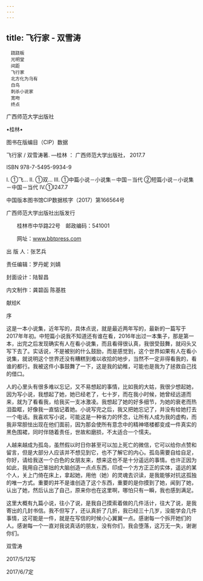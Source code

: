 ```yaml
---
---
---
```

title: 飞行家 - 双雪涛
---


```
　跷跷板
　光明堂
　间距
　飞行家
　北方化为乌有
　白鸟
　刺杀小说家
　宽吻
　终点
```




广西师范大学出版社

•桂林•





图书在版编目（CIP）数据



飞行家 / 双雪涛著. —桂林 ： 广西师范大学出版社， 2017.7

ISBN 978-7-5495-9934-9

Ⅰ. ①飞… Ⅱ. ①双… Ⅲ. ①中篇小说－小说集－中国－当代 ②短篇小说－小说集－中国－当代 Ⅳ.①I247.7



中国版本图书馆CIP数据核字（2017）第166564号





广西师范大学出版社出版发行

　　桂林市中华路22号　邮政编码：541001

　　网址：www.bbtpress.com

出 版 人：张艺兵

责任编辑：罗丹妮 刘婧

封面设计：陆智昌

内文制作：龚碧函 陈基胜







献给K





序

这是一本小说集，近年写的，具体点说，就是最近两年写的，最新的一篇写于2017年年初。中短篇小说我不知道还有谁在看，2016年出过一本集子，那是第一本，出完之后发现确实有人在看小说集，而且看得很认真，我很受鼓舞，就闷头又写下去了。实话说，不是被别的什么鼓励，而是感觉到，这个世界如果有人在看小说集，就说明这个世界还没有糟糕到难以收拾的地步，当然不一定非得看我的，看谁的都行。我被这件小事鼓舞了一下，这是我的幼稚，可能也是我为了拯救自己找的借口。

人的心里头有很多难以忘记，又不易想起的事情，比如我的大姑，我很少想起她，因为写小说，我想起了她，她已经老了，七十岁，而在我小时候，她曾经远道而来，就为了看看我，给我买一支冰激凌。我想起了她的好多细节，为她的衰老而热泪盈眶，好像我一直惦记着她。小说写完之后，我又把她忘记了，并没有给她打去一个电话。我喜欢写小说，可能这是一种省力的怀念，让所有人成为我的虚构，而我非常胆怯出现在他们面前，因为那会使所有意念中的精神塔楼都变成一件真实的黑色围裙，同时伴随着责任，世故和磨损，不太适合一个懦夫。

人越来越成为孤岛，虽然假以时日你甚至可以加上死亡的微信，它可以给你点赞和留言，但是大部分人应该并不想见到它，也不了解它的内心。孤岛需要自给自足，你好，请给我送一个白色的女朋友来，想来这也不是十分遥远的事情。也许正因为如此，我用自己笨拙的大脑创造一点点东西，印成一个方方正正的实体，遥远的某个人，关上门倚在床上，拿起她，用他（她）的灵魂去识读，是我能够对抗这孤独的唯一方式。重要的并不是谁创造了这个东西，重要的是你摸到了她，闻到了她，认出了她，然后认出了自己，原来你也在这里啊，哪怕只有一瞬，我也感到满足。

这里大概有九篇小说，往小了说，是我自己摸索着做的几件活计，往大了说，是我寄出的几封书信。我不但写了，还认真折了几折，我已经三十几岁，没能学会几件事情，这可能是一件，就是在写信的时候小心翼翼一点。感谢每一个拆开她们的人。感谢每一个一直对我说真话的朋友，没有你们，我会堕落，这万无一失，谢谢你们。



双雪涛

2017/5/12写

2017/6/7定